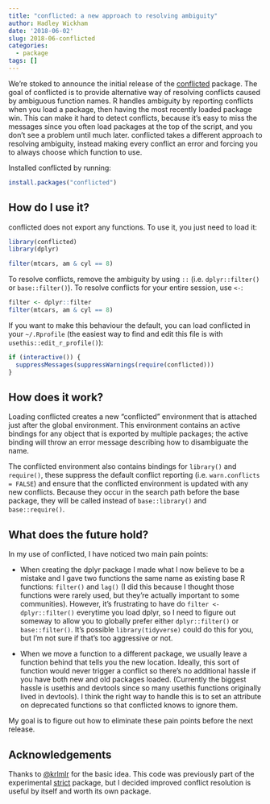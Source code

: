 ```yaml
---
title: "conflicted: a new approach to resolving ambiguity"
author: Hadley Wickham
date: '2018-06-02'
slug: 2018-06-conflicted
categories:
  - package
tags: []
---
```


We're stoked to announce the initial release of the [conflicted](https://github.com/r-lib/conflicted#conflicted) package. The goal of conflicted is to provide alternative way of resolving conflicts caused by ambiguous function names. R handles ambiguity by reporting conflicts when you load a package, then having the most recently loaded package win. This can make it hard to detect conflicts, because it's easy to miss the messages since you often load packages at the top of the script, and you don't see a problem until much later. conflicted takes a different approach to resolving ambiguity, instead making every conflict an error and forcing you to always choose which function to use.

Installed conflicted by running:

```r
install.packages("conflicted")
```

## How do I use it?

conflicted does not export any functions. To use it, you just need to load it:

```r
library(conflicted)
library(dplyr)

filter(mtcars, am & cyl == 8)
```

To resolve conflicts, remove the ambiguity by using `::` (i.e. `dplyr::filter()` or `base::filter()`). To resolve conflicts for your entire session, use `<-`:

```r
filter <- dplyr::filter
filter(mtcars, am & cyl == 8)
```

If you want to make this behaviour the default, you can load conflicted in your `~/.Rprofile` (the easiest way to find and edit this file is with `usethis::edit_r_profile()`):

```r
if (interactive()) {
  suppressMessages(suppressWarnings(require(conflicted)))
}
```

## How does it work?

Loading conflicted creates a new "conflicted" environment that is attached just after the global environment. This environment contains an active bindings for any object that is exported by multiple packages; the active binding will throw an error message describing how to disambiguate the name.

The conflicted environment also contains bindings for `library()` and `require()`, these  suppress the default conflict reporting (i.e. `warn.conflicts = FALSE`) and ensure that the conflicted environment is updated with any new conflicts. Because they occur in the search path before the base package, they will be called instead of `base::library()` and `base::require()`.   

## What does the future hold?

In my use of conflicted, I have noticed two main pain points:

* When creating the dplyr package I made what I now believe to be a mistake
  and I gave two functions the same name as existing base R functions: 
  `filter()` and `lag()` (I did this because I thought those functions were
  rarely used, but they're actually important to some communities). However,
  it's frustrating to have do `filter <- dplyr::filter()` everytime you
  load dplyr, so I need to figure out someway to allow you to globally 
  prefer either `dplyr::filter()` or `base::filter()`. It's possible 
  `library(tidyverse)` could do this for you, but I'm not sure if that's too
  aggressive or not.

* When we move a function to a different package, we usually leave a function 
  behind that tells you the new location. Ideally, this sort of function would
  never trigger a conflict so there's no additional hassle if you have both
  new and old packages loaded. (Currently the biggest hassle is usethis and
  devtools since so many usethis functions originally lived in devtools). I 
  think the right way to handle this is to set an attribute on deprecated 
  functions so that conflicted knows to ignore them.
  
My goal is to figure out how to eliminate these pain points before the next release.
  
## Acknowledgements 

Thanks to [\@krlmlr](https://github.com/krlmlr) for the basic idea. This code was previously part of the experimental [strict](https://github.com/hadley/strict) package, but I decided improved conflict resolution is useful by itself and worth its own package.

